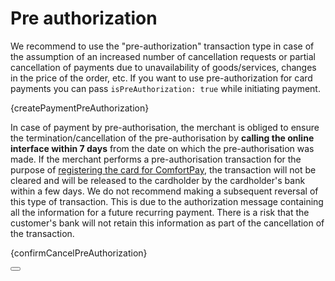 
# Pre authorization

We recommend to use the "pre-authorization" transaction type in case of the assumption of an increased number of cancellation requests or partial cancellation of payments due to unavailability of goods/services, changes in the price of the order, etc.
If you want to use pre-authorization for card payments you can pass `isPreAuthorization: true` while initiating payment.


<CodeBlock language="jsx">{createPaymentPreAuthorization}</CodeBlock>

In case of payment by pre-authorisation, the merchant is obliged to ensure the termination/cancellation of the pre-authorisation by **calling the online interface within 7 days** from the date on which the pre-authorisation was made.
If the merchant performs a pre-authorisation transaction for the purpose of [registering the card for ComfortPay](/docs/libraries/node/v1.0.0/save_card), the transaction will not be cleared and will be released to the cardholder by the cardholder's bank within a few days.
We do not recommend making a subsequent reversal of this type of transaction. This is due to the authorization message containing all the information for a future recurring payment.
There is a risk that the customer's bank will not retain this information as part of the cancellation of the transaction.



<CodeBlock language="jsx">{confirmCancelPreAuthorization}</CodeBlock>




<Button label="See full API reference" link="/docs/api/cancel-payment-intent"/>